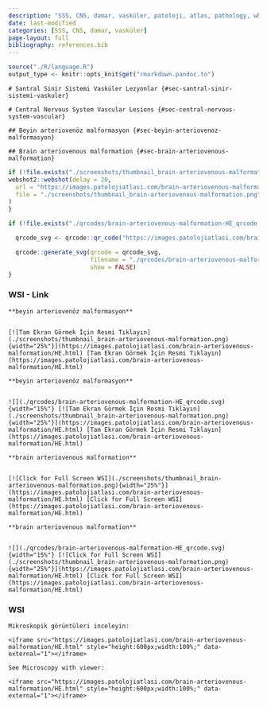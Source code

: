 ```yaml
---
description: "SSS, CNS, damar, vasküler, patoloji, atlas, pathology, whole slide image, virtual microscopy, virtual microscope, sanal mikroskop"
date: last-modified
categories: [SSS, CNS, damar, vasküler]
page-layout: full
bibliography: references.bib
---
```





```r

source("./R/language.R")
output_type <- knitr::opts_knit$get("rmarkdown.pandoc.to")

```



```asis

# Santral Sinir Sistemi Vasküler Lezyonlar {#sec-santral-sinir-sistemi-vaskuler} 

```

```asis

# Central Nervous System Vascular Lesions {#sec-central-nervous-system-vascular} 

```




```asis

## Beyin arteriovenöz malformasyon {#sec-beyin-arteriovenoz-malformasyon} 

```

```asis

## Brain arteriovenous malformation {#sec-brain-arteriovenous-malformation} 

```

```r
if (!file.exists("./screenshots/thumbnail_brain-arteriovenous-malformation.png")) {
webshot2::webshot(delay = 20,
  url = "https://images.patolojiatlasi.com/brain-arteriovenous-malformation/HE.html",
  file = "./screenshots/thumbnail_brain-arteriovenous-malformation.png"
)
}
```


```r
if (!file.exists("./qrcodes/brain-arteriovenous-malformation-HE_qrcode.svg")) {

  qrcode_svg <- qrcode::qr_code("https://images.patolojiatlasi.com/brain-arteriovenous-malformation/HE.html")

  qrcode::generate_svg(qrcode = qrcode_svg,
                       filename = "./qrcodes/brain-arteriovenous-malformation-HE_qrcode.svg",
                       show = FALSE)
}
```








::::: panel-tabset


### WSI - Link



:::: {.content-hidden when-format="pdf"}



```asis

**beyin arteriovenöz malformasyon**


[![Tam Ekran Görmek İçin Resmi Tıklayın](./screenshots/thumbnail_brain-arteriovenous-malformation.png){width="25%"}](https://images.patolojiatlasi.com/brain-arteriovenous-malformation/HE.html) [Tam Ekran Görmek İçin Resmi Tıklayın](https://images.patolojiatlasi.com/brain-arteriovenous-malformation/HE.html)

```




::::





:::: {.content-visible when-format="pdf"}




```asis

**beyin arteriovenöz malformasyon**


![](./qrcodes/brain-arteriovenous-malformation-HE_qrcode.svg){width="15%"} [![Tam Ekran Görmek İçin Resmi Tıklayın](./screenshots/thumbnail_brain-arteriovenous-malformation.png){width="25%"}](https://images.patolojiatlasi.com/brain-arteriovenous-malformation/HE.html) [Tam Ekran Görmek İçin Resmi Tıklayın](https://images.patolojiatlasi.com/brain-arteriovenous-malformation/HE.html)

```




::::




:::: {.content-hidden when-format="pdf"}



```asis

**brain arteriovenous malformation**


[![Click for Full Screen WSI](./screenshots/thumbnail_brain-arteriovenous-malformation.png){width="25%"}](https://images.patolojiatlasi.com/brain-arteriovenous-malformation/HE.html) [Click for Full Screen WSI](https://images.patolojiatlasi.com/brain-arteriovenous-malformation/HE.html)

```



::::





:::: {.content-visible when-format="pdf"}



```asis

**brain arteriovenous malformation**


![](./qrcodes/brain-arteriovenous-malformation-HE_qrcode.svg){width="15%"} [![Click for Full Screen WSI](./screenshots/thumbnail_brain-arteriovenous-malformation.png){width="25%"}](https://images.patolojiatlasi.com/brain-arteriovenous-malformation/HE.html) [Click for Full Screen WSI](https://images.patolojiatlasi.com/brain-arteriovenous-malformation/HE.html)

```




::::


### WSI



```asis

Mikroskopik görüntüleri inceleyin:

<iframe src="https://images.patolojiatlasi.com/brain-arteriovenous-malformation/HE.html" style="height:600px;width:100%;" data-external="1"></iframe>

```

```asis

See Microscopy with viewer: 

<iframe src="https://images.patolojiatlasi.com/brain-arteriovenous-malformation/HE.html" style="height:600px;width:100%;" data-external="1"></iframe>

```



:::::





